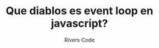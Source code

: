 ---
title: "Que diablos es event loop en javascript?"
summary: "Aprende a usar medias queries en css para que tu página web se adapte a cualquier dispositivo."
author: "Rivers Code"
publishedAt: "2022-10-05"
image: "javascript.png"
tags:
  - "💛 Javascript"
references: 
  - "https://developer.mozilla.org/es/docs/Web/JavaScript/EventLoop"
  - "https://www.youtube.com/watch?v=8aGhZQkoFbQ"
---